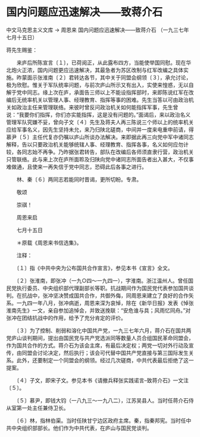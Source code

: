 # 国内问题应迅速解决——致蒋介石

中文马克思主义文库 -> 周恩来
国内问题应迅速解决——致蒋介石
（一九三七年七月十五日）


蒋先生赐鉴：
 
　　来庐后所陈宣言〔１〕，已荷阅正，从此露布四方，当能使举国同慰。现在华北炮火正浓，国内问题更应迅速解决，其最急者为苏区改制与红军改编之具体实施。昨蒙面示张淮南〔２〕君转达各节，其中关于同盟会纲领〔３〕，承允讨论，极为欣慰。惟关于军队统率问题，与前次庐山所示又有出入，实使来惶惑，无以自解于党中同志。缘上次在庐，承面告三师以上不能设指挥部时，来即陈说红军在改编后无统率机关以管理人事、经理教育、指挥等事的困难。先生当答以可由政治机关如政治主任来管理联络。来彼时曾反问政治机关如何能指挥军事，先生曾说："我要你们指挥，你们亦实能指挥，这是没有问题的。"面谒后，来以政治名义管理军队究嫌不妥，曾向子文〔４〕先生及蒋夫人再三陈说三个师以上的统率机关应给军事名义，因先生坚持未允，来乃归陕北磋商，中间并一度来电重申前请，得慕尹〔５〕主任代复亦仍嘱以庐山所谈办法解决。来即据此再三向党中军中诸同志解释，告以只要政治机关能够统辖人事、经理教育、指挥各事，名义如何应勿计较，各同志始不再争。乃昨据张君转告，部队在改编后各师须直隶行营，政治机关只管联络。此与来上次在庐所面聆及归陕向党中诸同志所面告者出入甚大，不仅事难做通，且使来一再失信于党中同志，恐碍此后各事之进行。

　　林、秦〔６〕两同志若能同时晋谒，更所切盼。专肃。

　　敬颂

　　崇祺！

　　周恩来启

　　七月十五日



　　＊原载《周恩来书信选集》。

　　注释：

　　〔１〕指《中共中央为公布国共合作宣言》，参见本书《宣言》全文。

　　〔２〕张淮南，即张冲（一九○四～一九四一），字淮南。浙江温州人。曾任国民党执行委员、中央组织部代理副部长等职。抗战期间作为国民党代表参加国共谈判。在抗战中，张冲坚决赞成国共合作，共御外侮，同周恩来建立了良好的合作矢系。一九四一年八月，张冲病逝，周恩来深为哀悼，除在《新华日报》发表《悼张淮南先生》一文，亲自参加追悼会，并致送挽联："安危谁与具；风雨忆同舟。"对张冲在团结抗战中的作用，给予了充分肯定的评价。

　　〔３〕为了控制、削弱和溶化中国共产党，一九三七年六月，蒋介石在国共两党庐山谈判期间，提出由国民党与共产党选派同等数量人员合组国民革命同盟会，作为国共合作的方式。蒋介石为该会主席，有最后决定权；两党一切对外行动及宣传，由同盟会讨论决定，然后执行；该会可代替中国共产党直接与第三国际发生关系。此外，还要制定一个同盟会的纲领。经过几次磋商，中共代表最后拒绝了这一提案。

　　〔４〕子文，即宋子文。参见本书《请撤兵释张实践诺言--致蒋介石》一文注〔５〕。

　　〔５〕慕尹，即钱大钧（一八九三～一九八二），江苏吴县人。当时任蒋介石侍从室第一处主任兼侍卫长。

　　〔６〕林，指林伯渠。当时任陕甘宁边区政府主席。秦，指秦邦宪。当时任中共中央组织部部长。他们作为中共代表，在庐山与国民党谈判。



